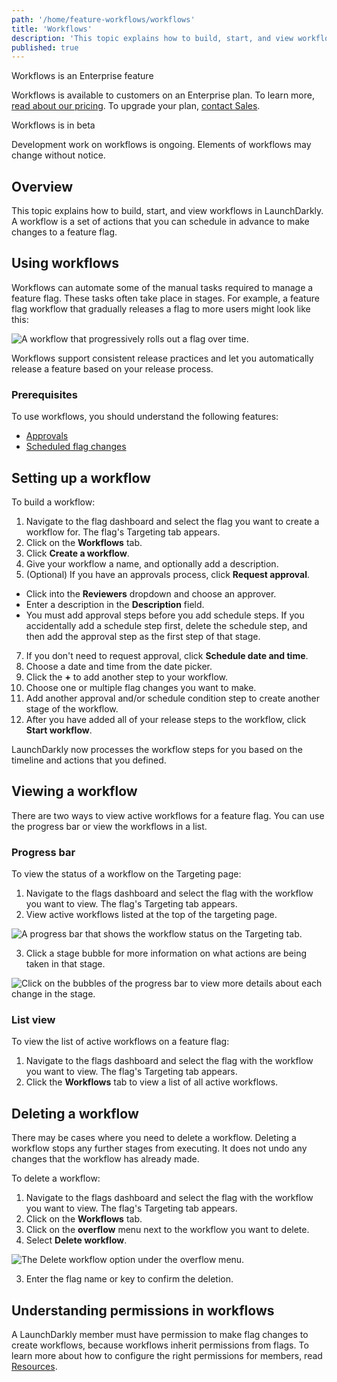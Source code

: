 ```yaml
---
path: '/home/feature-workflows/workflows'
title: 'Workflows'
description: 'This topic explains how to build, start, and view workflows in LaunchDarkly.'
published: true
---
```


<Callout intent="primary">
<CalloutTitle>Workflows is an Enterprise feature</CalloutTitle>
<CalloutDescription>

Workflows is available to customers on an Enterprise plan. To learn more, [read about our pricing](https://launchdarkly.com/pricing/). To upgrade your plan, [contact Sales](https://launchdarkly.com/contact-sales/).

</CalloutDescription>
</Callout>

<Callout intent="alert">
<CalloutTitle>Workflows is in beta</CalloutTitle>
<CalloutDescription>

Development work on workflows is ongoing. Elements of workflows may change without notice.

</CalloutDescription>
</Callout>

## Overview

This topic explains how to build, start, and view workflows in LaunchDarkly. A workflow is a set of actions that you can schedule in advance to make changes to a feature flag.

## Using workflows

Workflows can automate some of the manual tasks required to manage a feature flag. These tasks often take place in stages. For example, a feature flag workflow that gradually releases a flag to more users might look like this:

![A workflow that progressively rolls out a flag over time.](../images/workflows-progressive-rollout.png)

Workflows support consistent release practices and let you automatically release a feature based on your release process.

### Prerequisites

To use workflows, you should understand the following features:

* [Approvals](/home/feature-workflows/approvals)
* [Scheduled flag changes](/home/feature-workflows/scheduled-changes)

## Setting up a workflow

To build a workflow:

1. Navigate to the flag dashboard and select the flag you want to create a workflow for. The flag's Targeting tab appears.
2. Click on the **Workflows** tab.
3. Click **Create a workflow**.
4. Give your workflow a name, and optionally add a description.
5. (Optional) If you have an approvals process, click **Request approval**.
  * Click into the **Reviewers** dropdown and choose an approver.
  * Enter a description in the **Description** field.
  * You must add approval steps before you add schedule steps. If you accidentally add a schedule step first, delete the schedule step, and then add the approval step as the first step of that stage.
7. If you don't need to request approval, click **Schedule date and time**.
8. Choose a date and time from the date picker.
9. Click the **+** to add another step to your workflow.
10. Choose one or multiple flag changes you want to make.
11. Add another approval and/or schedule condition step to create another stage of the workflow.
12. After you have added all of your release steps to the workflow, click **Start workflow**.

LaunchDarkly now processes the workflow steps for you based on the timeline and actions that you defined.

## Viewing a workflow

There are two ways to view active workflows for a feature flag. You can use the progress bar or view the workflows in a list.

### Progress bar

To view the status of a workflow on the Targeting page:

1. Navigate to the flags dashboard and select the flag with the workflow you want to view. The flag's Targeting tab appears.
2. View active workflows listed at the top of the targeting page.

![A progress bar that shows the workflow status on the Targeting tab.](../images/workflows-progress-bar.png)

3. Click a stage bubble for more information on what actions are being taken in that stage.

![Click on the bubbles of the progress bar to view more details about each change in the stage.](../images/workflows-progress-bar-details.png)

### List view

To view the list of active workflows on a feature flag:

1. Navigate to the flags dashboard and select the flag with the workflow you want to view. The flag's Targeting tab appears.
2. Click the **Workflows** tab to view a list of all active workflows.

## Deleting a workflow

There may be cases where you need to delete a workflow. Deleting a workflow stops any further stages from executing. It does not undo any changes that the workflow has already made.

To delete a workflow:

1. Navigate to the flags dashboard and select the flag with the workflow you want to view. The flag's Targeting tab appears.
3. Click on the **Workflows** tab.
4. Click on the **overflow** menu next to the workflow you want to delete.
5. Select **Delete workflow**.

![The Delete workflow option under the overflow menu.](../images/workflows-delete-workflow.png)

3. Enter the flag name or key to confirm the deletion.

## Understanding permissions in workflows

A LaunchDarkly member must have permission to make flag changes to create workflows, because workflows inherit permissions from flags. To learn more about how to configure the right permissions for members, read [Resources](/home/members/role-resources).
